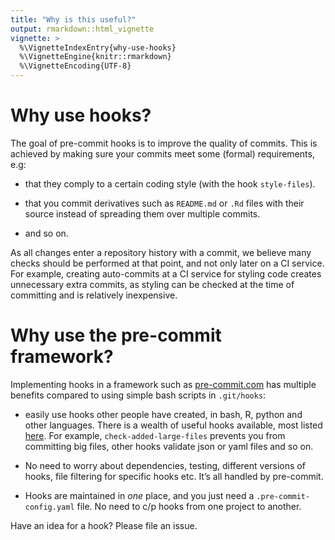 ```yaml
---
title: "Why is this useful?"
output: rmarkdown::html_vignette
vignette: >
  %\VignetteIndexEntry{why-use-hooks}
  %\VignetteEngine{knitr::rmarkdown}
  %\VignetteEncoding{UTF-8}
---
```


# Why use hooks?

The goal of pre-commit hooks is to improve the quality of commits. This is
achieved by making sure your commits meet some (formal) requirements, e.g:

- that they comply to a certain coding style (with the hook `style-files`).

- that you commit derivatives such as `README.md` or `.Rd` files with their
  source instead of spreading them over multiple commits.

- and so on.

As all changes enter a repository history with a commit, we believe many checks
should be performed at that point, and not only later on a CI service. For
example, creating auto-commits at a CI service for styling code creates
unnecessary extra commits, as styling can be checked at the time of committing
and is relatively inexpensive.

# Why use the pre-commit framework?

Implementing hooks in a framework such as
[pre-commit.com](https://pre-commit.com) has multiple benefits compared to using simple bash scripts in `.git/hooks`:

* easily use hooks other people have created, in bash, R, python and other languages.
  There is a wealth of useful hooks available, most listed
  [here](https://pre-commit.com/hooks.html). For example,
  `check-added-large-files` prevents you from committing big files, other hooks
  validate json or yaml files and so on.

* No need to worry about dependencies, testing, different versions of hooks,
  file filtering for specific hooks etc. It's all handled by pre-commit.

* Hooks are maintained in *one* place, and you just need a
  `.pre-commit-config.yaml` file. No need to c/p hooks from one project to
  another.

Have an idea for a hook? Please file an issue.
